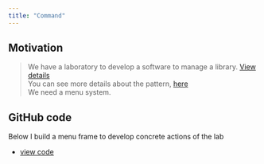 ```yaml
---
title: "Command"
---
```


## Motivation

> We have a laboratory to develop a software to manage a library.
[View details](https://albertprofe.github.io/wiki/javase/selab0-3.html)
\
You can see more details about the pattern, [here](https://albertprofe.github.io/wiki/javase/se-pattern-intro.html#design-patterns-cheat-sheet)
\
> We need a menu system.


## GitHub code

Below I build a menu frame to develop concrete actions of the lab


- [view code](https://github.com/rarmero/labscifolavioleta/tree/main/src/menu){.external} 